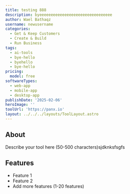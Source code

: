 ---
title: testing 888
description: byeeeeeeeeeeeeeeeeeeeeeeeeeeeeeeee
author: Wael Bathaqz
username: newusername
categories:
  - Get & Keep Customers
  - Create & Build
  - Run Business
tags:
  - ai-tools
  - bye-hello
  - byehello
  - bye-hello
pricing:
  model: free
softwareTypes:
  - web-app
  - mobile-app
  - desktop-app
publishDate: '2025-02-06'
heroImage: ''
toolUrl: 'https://panx.io'
layout: ../../../layouts/ToolLayout.astro
---
## About
Describe your tool here (50-500 characters)sjdknksfsgfs

## Features
- Feature 1
- Feature 2
- Add more features (1-20 features)
